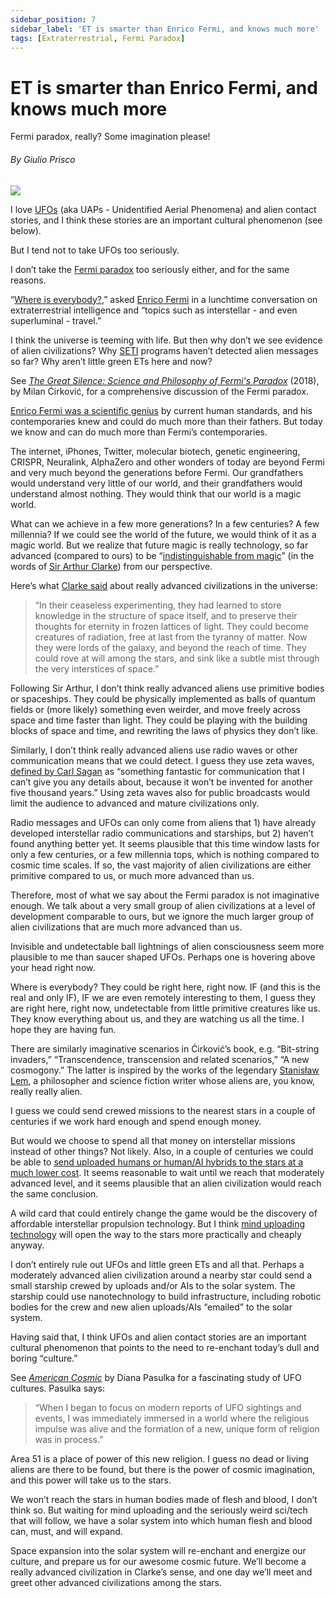 ```yaml
---
sidebar_position: 7
sidebar_label: 'ET is smarter than Enrico Fermi, and knows much more'
tags: [Extraterrestrial, Fermi Paradox]
---
```



# ET is smarter than Enrico Fermi, and knows much more
<span class="doc-subtitle">Fermi paradox, really? Some imagination please!</span>

###### By Giulio Prisco
<ImgUp className="img-up" />
<div class="header"><img src={Header} /></div>
<ImgDown className="img-down" />

I love [UFOs](https://en.wikipedia.org/wiki/Unidentified_flying_object) (aka UAPs - Unidentified Aerial Phenomena) and alien contact stories, and I think these stories are an important cultural phenomenon (see below).

But I tend not to take UFOs too seriously.

I don’t take the [Fermi paradox](https://en.wikipedia.org/wiki/Fermi_paradox) too seriously either, and for the same reasons.

“[Where is everybody?](https://www.amazon.com/Great-Silence-Science-Philosophy-Paradox/dp/0199646309),” asked [Enrico Fermi](https://en.wikipedia.org/wiki/Enrico_Fermi) in a lunchtime conversation on extraterrestrial intelligence and “topics such as interstellar - and even superluminal - travel.”

I think the universe is teeming with life. But then why don’t we see evidence of alien civilizations? Why [SETI](https://en.wikipedia.org/wiki/Search_for_extraterrestrial_intelligence) programs haven’t detected alien messages so far? Why aren’t little green ETs here and now?

See _[The Great Silence: Science and Philosophy of Fermi's Paradox](https://www.amazon.com/Great-Silence-Science-Philosophy-Paradox/dp/0199646309)_ (2018), by Milan Ćirković, for a comprehensive discussion of the Fermi paradox.

[Enrico Fermi was a scientific genius](https://www.amazon.com/Pope-Physics-Enrico-Fermi-Atomic-ebook/dp/B01ERPCB1O/) by current human standards, and his contemporaries knew and could do much more than their fathers. But today we know and can do much more than Fermi’s contemporaries.

The internet, iPhones, Twitter, molecular biotech, genetic engineering, CRISPR, Neuralink, AlphaZero and other wonders of today are beyond Fermi and very much beyond the generations before Fermi. Our grandfathers would understand very little of our world, and their grandfathers would understand almost nothing. They would think that our world is a magic world.

What can we achieve in a few more generations? In a few centuries? A few millennia? If we could see the world of the future, we would think of it as a magic world. But we realize that future magic is really technology, so far advanced (compared to ours) to be “[indistinguishable from magic](https://en.wikipedia.org/wiki/Clarke%27s_three_laws)” (in the words of [Sir Arthur Clarke](https://en.wikipedia.org/wiki/Arthur_C._Clarke)) from our perspective.

Here’s what [Clarke said](https://en.wikipedia.org/wiki/2001:_A_Space_Odyssey_(novel)) about really advanced civilizations in the universe:

> “In their ceaseless experimenting, they had learned to store knowledge in the structure of space itself, and to preserve their thoughts for eternity in frozen lattices of light. They could become creatures of radiation, free at last from the tyranny of matter. Now they were lords of the galaxy, and beyond the reach of time. They could rove at will among the stars, and sink like a subtle mist through the very interstices of space.”

Following Sir Arthur, I don’t think really advanced aliens use primitive bodies or spaceships. They could be physically implemented as balls of quantum fields or (more likely) something even weirder, and move freely across space and time faster than light. They could be playing with the building blocks of space and time, and rewriting the laws of physics they don’t like.

Similarly, I don’t think really advanced aliens use radio waves or other communication means that we could detect. I guess they use zeta waves, [defined by Carl Sagan](https://www.amazon.com/Varieties-Scientific-Experience-Personal-Search-ebook/dp/B004IATCJI/) as “something fantastic for communication that I can’t give you any details about, because it won’t be invented for another five thousand years.” Using zeta waves also for public broadcasts would limit the audience to advanced and mature civilizations only.

Radio messages and UFOs can only come from aliens that 1) have already developed interstellar radio communications and starships, but 2) haven’t found anything better yet. It seems plausible that this time window lasts for only a few centuries, or a few millennia tops, which is nothing compared to cosmic time scales. If so, the vast majority of alien civilizations are either primitive compared to us, or much more advanced than us.

Therefore, most of what we say about the Fermi paradox is not imaginative enough. We talk about a very small group of alien civilizations at a level of development comparable to ours, but we ignore the much larger group of alien civilizations that are much more advanced than us.

Invisible and undetectable ball lightnings of alien consciousness seem more plausible to me than saucer shaped UFOs. Perhaps one is hovering above your head right now.

Where is everybody? They could be right here, right now. IF (and this is the real and only IF), IF we are even remotely interesting to them, I guess they are right here, right now, undetectable from little primitive creatures like us. They know everything about us, and they are watching us all the time. I hope they are having fun.

There are similarly imaginative scenarios in Ćirković’s book, e.g. “Bit-string invaders,” “Transcendence, transcension and related scenarios,” “A new cosmogony.” The latter is inspired by the works of the legendary [Stanisław Lem](https://en.wikipedia.org/wiki/Stanis%C5%82aw_Lem), a philosopher and science fiction writer whose aliens are, you know, really really alien.

I guess we could send crewed missions to the nearest stars in a couple of centuries if we work hard enough and spend enough money.

But would we choose to spend all that money on interstellar missions instead of other things? Not likely. Also, in a couple of centuries we could be able to [send uploaded humans or human/AI hybrids to the stars at a much lower cost](https://gizmodo.com/why-we-should-send-uploaded-astronauts-on-interstellar-5968280). It seems reasonable to wait until we reach that moderately advanced level, and it seems plausible that an alien civilization would reach the same conclusion.

A wild card that could entirely change the game would be the discovery of affordable interstellar propulsion technology. But I think [mind uploading technology](https://en.wikipedia.org/wiki/Mind_uploading) will open the way to the stars more practically and cheaply anyway.

I don’t entirely rule out UFOs and little green ETs and all that. Perhaps a moderately advanced alien civilization around a nearby star could send a small starship crewed by uploads and/or AIs to the solar system. The starship could use nanotechnology to build infrastructure, including robotic bodies for the crew and new alien uploads/AIs “emailed” to the solar system.

Having said that, I think UFOs and alien contact stories are an important cultural phenomenon that points to the need to re-enchant today’s dull and boring “culture.”

See _[American Cosmic](https://www.amazon.com/gp/product/B07LFL7QMG/)_ by Diana Pasulka for a fascinating study of UFO cultures. Pasulka says:

> “When I began to focus on modern reports of UFO sightings and events, I was immediately immersed in a world where the religious impulse was alive and the formation of a new, unique form of religion was in process.”

Area 51 is a place of power of this new religion. I guess no dead or living aliens are there to be found, but there is the power of cosmic imagination, and this power will take us to the stars.

We won’t reach the stars in human bodies made of flesh and blood, I don’t think so. But waiting for mind uploading and the seriously weird sci/tech that will follow, we have a solar system into which human flesh and blood can, must, and will expand.

Space expansion into the solar system will re-enchant and energize our culture, and prepare us for our awesome cosmic future. We’ll become a really advanced civilization in Clarke’s sense, and one day we’ll meet and greet other advanced civilizations among the stars.

